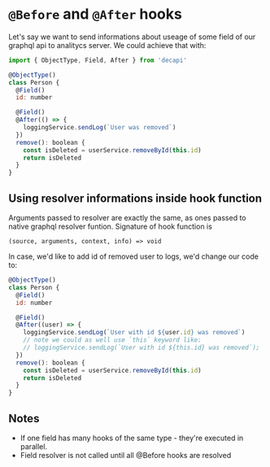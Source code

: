 # `@Before` and `@After` hooks

Let's say we want to send informations about useage of some field of our graphql api to analitycs server. We could achieve that with:

```js
import { ObjectType, Field, After } from 'decapi'

@ObjectType()
class Person {
  @Field()
  id: number

  @Field()
  @After(() => {
    loggingService.sendLog(`User was removed`)
  })
  remove(): boolean {
    const isDeleted = userService.removeById(this.id)
    return isDeleted
  }
}
```

## Using resolver informations inside hook function

Arguments passed to resolver are exactly the same, as ones passed to native graphql resolver funtion. Signature of hook function is

`(source, arguments, context, info) => void`

In case, we'd like to add id of removed user to logs, we'd change our code to:

```js
@ObjectType()
class Person {
  @Field()
  id: number

  @Field()
  @After((user) => {
    loggingService.sendLog(`User with id ${user.id} was removed`)
    // note we could as well use `this` keyword like:
    // loggingService.sendLog(`User with id ${this.id} was removed`);
  })
  remove(): boolean {
    const isDeleted = userService.removeById(this.id)
    return isDeleted
  }
}
```

## Notes

- If one field has many hooks of the same type - they're executed in parallel.
- Field resolver is not called until all @Before hooks are resolved
